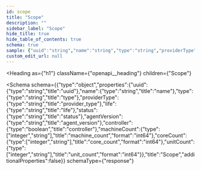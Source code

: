 ```yaml
---
id: scope
title: "Scope"
description: ""
sidebar_label: "Scope"
hide_title: true
hide_table_of_contents: true
schema: true
sample: {"uuid":"string","name":"string","type":"string","providerType":"string","life":"string","status":"string","agentVersion":"string","controller":true,"machineCount":0,"coreCount":0,"unitCount":0}
custom_edit_url: null
---
```



<Heading
  as={"h1"}
  className={"openapi__heading"}
  children={"Scope"}
>
</Heading>





<Schema
  schema={{"type":"object","properties":{"uuid":{"type":"string","title":"uuid"},"name":{"type":"string","title":"name"},"type":{"type":"string","title":"type"},"providerType":{"type":"string","title":"provider_type"},"life":{"type":"string","title":"life"},"status":{"type":"string","title":"status"},"agentVersion":{"type":"string","title":"agent_version"},"controller":{"type":"boolean","title":"controller"},"machineCount":{"type":["integer","string"],"title":"machine_count","format":"int64"},"coreCount":{"type":["integer","string"],"title":"core_count","format":"int64"},"unitCount":{"type":["integer","string"],"title":"unit_count","format":"int64"}},"title":"Scope","additionalProperties":false}}
  schemaType={"response"}
>
  
</Schema>
            